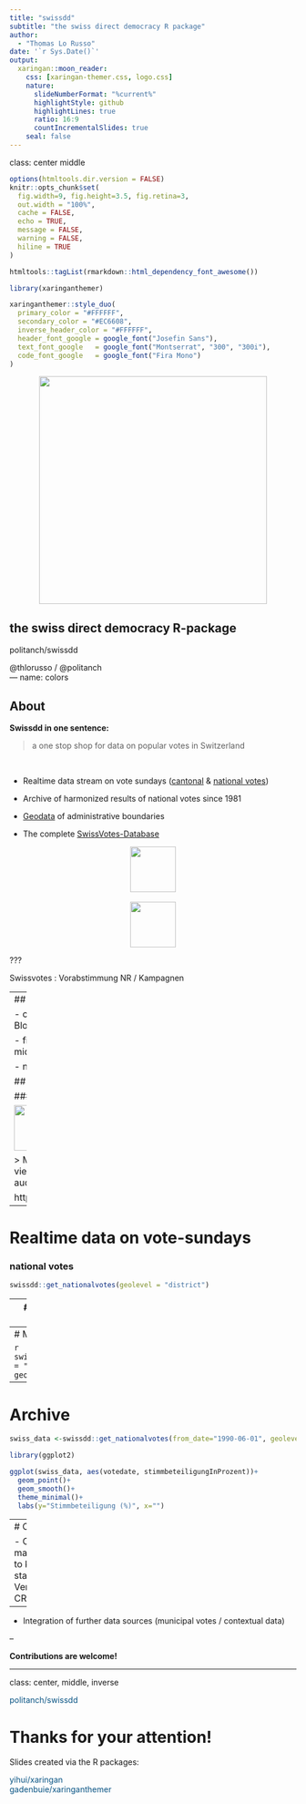 ```yaml
---
title: "swissdd"
subtitle: "the swiss direct democracy R package"  
author: 
  - "Thomas Lo Russo"
date: '`r Sys.Date()`'
output:
  xaringan::moon_reader:
    css: [xaringan-themer.css, logo.css]
    nature:
      slideNumberFormat: "%current%"
      highlightStyle: github
      highlightLines: true
      ratio: 16:9
      countIncrementalSlides: true
    seal: false
---
```

class: center middle

```r
options(htmltools.dir.version = FALSE)
knitr::opts_chunk$set(
  fig.width=9, fig.height=3.5, fig.retina=3,
  out.width = "100%",
  cache = FALSE,
  echo = TRUE,
  message = FALSE, 
  warning = FALSE,
  hiline = TRUE
)
```

```r
htmltools::tagList(rmarkdown::html_dependency_font_awesome())
```

```r
library(xaringanthemer)

xaringanthemer::style_duo(
  primary_color = "#FFFFFF",
  secondary_color = "#EC6608",
  inverse_header_color = "#FFFFFF",
  header_font_google = google_font("Josefin Sans"),
  text_font_google   = google_font("Montserrat", "300", "300i"),
  code_font_google   = google_font("Fira Mono")
)

```
<center><img src="https://raw.githubusercontent.com/politanch/swissdd/master/swissdd_noborder.png" height="400px" /></center>

## the swiss direct democracy R-package

<a href="https://politanch.github.io/swissdd/index.html" style="text-decoration: none; border-bottom:"><i class="fa fa-github fa-fw"></i>politanch/swissdd</a> 

<a href="https://twitter.com/thlorusso" style="text-decoration: none; border-bottom:"><i class="fa fa-twitter fa-fw"></i>@thlorusso</a>
<a href="https://twitter.com/politanch" style="text-decoration: none; border-bottom:"> / @politanch</a><br> 
---
name: colors


## About

__Swissdd in one sentence:__

> a one stop shop for data on popular votes in Switzerland

<br>

- Realtime data stream on vote sundays ([cantonal](https://opendata.swiss/de/dataset/echtzeitdaten-am-abstimmungstag-zu-kantonalen-abstimmungsvorlagen) & [national votes](https://opendata.swiss/de/dataset/echtzeitdaten-am-abstimmungstag-zu-eidgenoessischen-abstimmungsvorlagen/)) 

- Archive of harmonized results of national votes since 1981

- [Geodata](https://opendata.swiss/de/dataset/geodaten-zu-den-eidgenoessischen-abstimmungsvorlagen) of administrative boundaries

- The complete [SwissVotes-Database](https://swissvotes.ch/page/dataset)

<center><img src="https://blog.digithek.ch/wp-content/uploads/opendata-swiss_logo.png" height="80px" /></center>
<br>
<center><img src="https://swissvotes.ch/static/images/logo.svg" height="80px" /></center>

???

Swissvotes : Vorabstimmung NR / Kampagnen

---
## About

- community driven development (mainly by former [politan.ch](http://politan.ch) Bloggers) 

- first github version in January 2019 / Available on [CRAN](https://cran.r-project.org/web/packages/swissdd/index.html) since mid 2019 

- nine [releases](https://github.com/politanch/swissdd/releases) since then

## Use cases

### [Tamedia-Projections](https://interaktiv.tagesanzeiger.ch/2021/06/abstimmungs-hochrechnungen/) 

<img src="https://external-content.duckduckgo.com/iu/?u=https%3A%2F%2Fcdn.unitycms.io%2Fimage%2F6EYm_qD545gBJZGFENk-Qy.gif&f=1&nofb=1" height="80px" />

> Merci vielmals für das swissdd #Rstats package - hat das ganze viel einfacher gemacht  @politan_ch
 > @thlorusso @thw_ch und auch danke ans @StatSchweiz für tolle API #opensource

https://twitter.com/LucasLeemann/status/1226526006695071745
---

# Realtime data on vote-sundays 
### national votes

```r
swissdd::get_nationalvotes(geolevel = "district")
```

---
# Realtime data on vote-sundays 
### cantonal votes

```r
swissdd::get_cantonalvotes(geolevel = "district")
```
---
# Maps

```r
swissdd::plot_nationalvotes(votedate = "2014-02-09",vote_id = 5800, geolevel = "canton")
```
---
# Archive

```r
swiss_data <-swissdd::get_nationalvotes(from_date="1990-06-01", geolevel="national")

library(ggplot2)

ggplot(swiss_data, aes(votedate, stimmbeteiligungInProzent))+
  geom_point()+
  geom_smooth()+
  theme_minimal()+
  labs(y="Stimmbeteiligung (%)", x="")
```

---
# Outlook

- Ongoing maintenance to keep a stable Version on CRAN

--

- Integration of further data sources (municipal votes / contextual data)

--

**Contributions are welcome!**

---
class: center, middle, inverse

<a href="https://politanch.github.io/swissdd/index.html" style="color: #095484;text-decoration: none; border-bottom:"><i class="fa fa-github fa-fw"></i>politanch/swissdd</a> <br>

# Thanks for your attention!

Slides created via the R packages:

<a href="https://github.com/yihui/xaringan" style="color: #095484;text-decoration: none; border-bottom:"><i class="fa fa-github fa-fw"></i>yihui/xaringan</a> <br>
<a href="https://github.com/gadenbuie/xaringanthemer" style="color: #095484;text-decoration: none; border-bottom:"><i class="fa fa-github fa-fw"></i>gadenbuie/xaringanthemer</a> 

